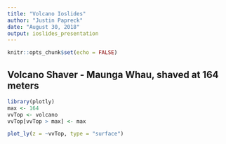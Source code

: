```yaml
---
title: "Volcano Ioslides"
author: "Justin Papreck"
date: "August 30, 2018"
output: ioslides_presentation
---
```


```r
knitr::opts_chunk$set(echo = FALSE)
```

## Volcano Shaver - Maunga Whau, shaved at 164 meters

```r
library(plotly)
max <- 164
vvTop <- volcano
vvTop[vvTop > max] <- max

plot_ly(z = ~vvTop, type = "surface")
```
